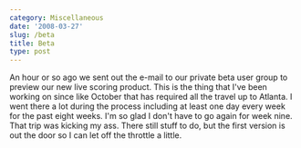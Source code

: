 ```yaml
---
category: Miscellaneous
date: '2008-03-27'
slug: /beta
title: Beta
type: post
---
```



An hour or so ago we sent out the e-mail to our private beta user
group to preview our new live scoring product. This is the thing
that I've been working on since like October that has required all
the travel up to Atlanta. I went there a lot during the process
including at least one day every week for the past eight weeks. I'm
so glad I don't have to go again for week nine. That trip was
kicking my ass. There still stuff to do, but the first version is
out the door so I can let off the throttle a little.